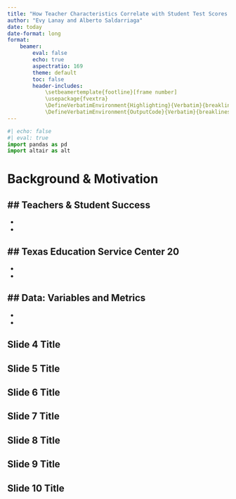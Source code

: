 ```yaml
---
title: "How Teacher Characteristics Correlate with Student Test Scores: Evidence from Texas ESC Region 20"
author: "Evy Lanay and Alberto Saldarriaga"
date: today
date-format: long
format: 
    beamer:
        eval: false
        echo: true
        aspectratio: 169
        theme: default
        toc: false
        header-includes:
            \setbeamertemplate{footline}[frame number]
            \usepackage{fvextra}
            \DefineVerbatimEnvironment{Highlighting}{Verbatim}{breaklines,commandchars=\\\{\}}
            \DefineVerbatimEnvironment{OutputCode}{Verbatim}{breaklines,commandchars=\\\{\}}
---
```


```python
#| echo: false
#| eval: true
import pandas as pd
import altair as alt
```


# Background & Motivation
## Teachers & Student Success
- 
- 
- 

## Texas Education Service Center 20
- 
- 
- 

## Data: Variables and Metrics
- 
- 
- 

## Slide 4 Title



## Slide 5 Title



## Slide 6 Title



## Slide 7 Title



## Slide 8 Title



## Slide 9 Title



## Slide 10 Title






